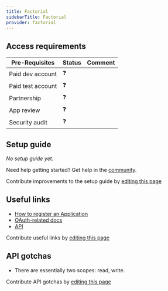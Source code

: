 ```yaml
---
title: Factorial
sidebarTitle: Factorial
provider: factorial
---
```



<Overview />
<PreBuiltTooling provider={providers[pageMetadata.provider]} />
<PreBuiltUseCases />

## Access requirements
| Pre-Requisites | Status | Comment|
| - | - | - |
| Paid dev account | ❓ |  |
| Paid test account | ❓ |  |
| Partnership | ❓ | |
| App review | ❓ |  |
| Security audit | ❓ | |


## Setup guide

_No setup guide yet._

<Tip>Need help getting started? Get help in the [community](https://nango.dev/slack).</Tip>

<Note>Contribute improvements to the setup guide by [editing this page](https://github.com/nangohq/nango/tree/master/docs-v2/integrations/all/factorial.mdx)</Note>


## Useful links

-   [How to register an Application](https://help.factorialhr.com/getting-started-with-factorial-api#CINQ)
-   [OAuth-related docs](https://help.factorialhr.com/getting-started-with-factorial-api#SIX)
-   [API](https://help.factorialhr.com/apps-integrations#factorial-api)

<Note>Contribute useful links by [editing this page](https://github.com/nangohq/nango/tree/master/docs-v2/integrations/all/factorial.mdx)</Note>

## API gotchas

-   There are essentially two scopes: read, write.

<Note>Contribute API gotchas by [editing this page](https://github.com/nangohq/nango/tree/master/docs-v2/integrations/all/factorial.mdx)</Note>
